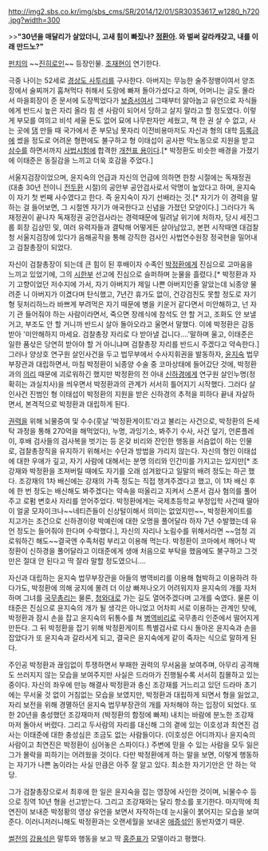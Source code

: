 http://img2.sbs.co.kr/img/sbs_cms/SR/2014/12/01/SR30353617_w1280_h720.jpg?width=300

>>'''"30년을 매달리가 살았더니, 고새 힘이 빠짔나? [[박정환(펀치)|정환]]아. 와 벌써 갈라캐갖고, 내를 이래 만드노?"'''


[[펀치(드라마)|펀치]]의 ~~[[진히로인]]~~ 등장인물. [[조재현]]이 연기한다.

극중 나이는 52세로 [[경상도 사투리]]를 구사한다. 아버지는 무능한 술주정뱅이여서 양조장에서 술찌꺼기 훔쳐먹다 취해서 도랑에 빠져 돌아가셨다고 하며, 어머니는 글도 몰라서 마을회장이 준 문서에 도장찍었다가 [[보증]]서여서 그때부터 앓아눕고 유언으로 자식들에게 반드시 높은 자리 올라 힘 센 사람이 되어서 당하고 살지 말라고 할 정도였다. 이렇게 부모를 여의고 비석 세울 돈도 없어 묘에 나무판자만 세웠고, 책 한 권 살 수 없고, 사는 곳에 [[댐]] 만들 때 국가에서 준 부모님 묫자리 이전비용마저도 자신과 형의 대학 [[등록금]]에 썼을 정도로 어려운 형편에도 불구하고 형 이태섭이 공사판 막노동으로 지원을 받고 [[삼수]]를 하면서까지 [[사법시험]]에 합격한 [[개천에서 용난다|개천표 용]]이다.[* 박정환도 비슷한 배경을 가졌기에 이태준은 동질감을 느끼고 더욱 호감을 주었다.]

서울지검장이었으며, 윤지숙의 언급과 자신의 언급에 의하면 한창 시절에는 독재정권(대충 30년 전이니 [[전두환]] 시절)의 공안부 공안검사로서 악명이 높았다고 하며, 윤지숙이 자기 첫 번째 사수였다고 한다. 즉 윤지숙이 자기 선배라는 것.[* 자기가 이 경력을 말하는 걸 들어보면, 그 시절엔 자기가 애국한다고 신념을 가졌던 모양이다.] 그러다가 독재정권이 끝나자 독재정권 공안검사라는 경력때문에 밀려날 위기에 처하자, 당시 세진그룹 회장 김상민 및, 여러 유력자들과 결탁해 어떻게든 살아남았고, 본편 시작때엔 대검찰청 서울지검장에 있다가 음해공작을 통해 강직한 검사인 사법연수원장 정국현을 밀어내고 검찰총장이 되었다.

자신이 검찰총장이 되는데 큰 힘이 된 후배이자 수족인 [[박정환(펀치)|박정환]]에게 진심으로 고마움을 느끼고 있었기에, 그의 [[시한부]] 선고에 진심으로 슬퍼하며 눈물을 흘렸다.[* 박정환과 자기 고향이었던 저수지에 가서, 자기 아버지가 제일 나쁜 아버지인줄 알았는데 뇌종양 물려준 니 아버지가 이겼다며 탄식했고, 7년간 휴가도 없이, 건강검진도 못할 정도로 자기 형 뒷처리하느라 바쁘게 부려먹은 자기 때문에 병을 키운거 같다면서 미안해하고, 넌 자기 관 들어줘야 하는 사람이라면서, 죽으면 장례식에 참석도 안 할 거고, 조화도 안 보낼거고, 부조도 안 할 거니까 반드시 살아 돌아오라고 울면서 말했다. 이에 박정환은 감동받아 '미안해하지 마세요. 검찰총장 자리로 다 받아낼 겁니다….'말하며 울고, 이태준은 일한 품삯은 당연히 받아야 할 거 아니냐며 검찰총장 자리를 반드시 주겠다고 약속한다.] 그러나 양상호 연구원 살인사건을 두고 법무부에서 수사지휘권을 발동하자, [[윤지숙]] 법무부장관과 대립하면서, 마침 박정환이 뇌종양 수술 중 코마상태에 들어갔단 것에, 박정환과의 [[의리]] 때문에 괴로워하긴 했지만 박정환의 전 아내 [[신하경]]에게 연구원 살인누명(정확히는 과실치사)을 씌우면서 박정환과의 관계가 서서히 틀어지기 시작했다. 그러다 살인사건 진범인 형 이태섭이 박정환의 지원을 받은 신하경의 추적을 피하다 끝내 자살하면서, 본격적으로 박정환과 대립하게 된다.

[[권력]]을 위해 뇌물증여 및 수수(훗날 '박정환게이트'라고 불리는 사건으로, 박정환의 돈세탁 과정을 통해 270억을 해먹었다), 누명, 과잉기소, 봐주기 수사, 사건 덮기, 언론플레이, 후배 검사들의 검사복을 벗기는 등 온갖 비리와 잔인한 행동을 서슴없이 하는 인물로, 검찰총장직을 유지하기 위해서는 수단과 방법을 가리지 않는다. 자신의 형인 이태섭에 대한 우애가 깊고, 자기 사람에 대해서는 분명 의리와 인간미를 가지고는 있지만[* 조강재와 박정환을 조져버릴 때에도 자기를 오래 섬겨왔다고 일말의 배려 정도는 하곤 했다. 조강재의 1차 배신에는 강재의 가족 정도는 직접 챙겨주겠다고 했고, 이 1차 배신 후에 한 번 정도는 배신해도 봐주겠다는 약속을 떠올리고 지켜서 스폰서 검사 혐의를 풀어주고 로펌 변호사 자리를 얻어주었다. 박정환에게는 국제초등학교 부정입학 사건때 딸아이 얼굴 모자이크나~~네티즌들이 신상털이해서 의미는 없었지만~~, 박정환게이트를 지고가는 조건으로 신하경이랑 박예린에 대한 오명을 풀어달라 하자 7년 수발했는데 유언 정도는 들어줘야 한다며 수락했다.], 자신의 자리나 노림수를 위해서라면 ~~엄청 괴로워하긴 해도~~결국엔 수족처럼 부리고 이용해 먹는다. 박정환이 코마에서 깨어나 박정환이 신하경을 풀어달라고 이태준에게 생애 처음으로 부탁을 했음에도 불구하고 그것만은 절대 안 된다고 딱 잘라 말할 정도였으니….

자신과 대립하는 윤지숙 법무부장관을 아들의 병역비리를 이용해 협박하고 이용하려 하다가도, 박정환에 의해 궁지에 몰려 더 이상 빠져나오기 어려워지자 윤지숙의 개를 자처하며 그녀를 [[국무총리]]는 물론, [[청와대]]로 가는 길도 열어주겠다며 고개를 숙였다. 물론 이태준은 진심으로 윤지숙의 개가 될 생각은 아니었고 어차피 서로 이용하는 관계인 탓에, 박정환과 잠시 손을 잡고 윤지숙의 뒤통수를 쳐 [[병역비리]]로 국무총리 인준에서 떨어지게 만든다. 그 뒤 박정환을 잡기 위해 박정환게이트 특별검사로 다시 돌아온 윤지숙과 손을 잡았다가 또 윤지숙과 갈라서게 되고, 결국은 윤지숙에게 같이 죽자는 식으로 말하게 된다.

주인공 박정환과 끊임없이 투쟁하면서 부패한 권력의 무서움을 보여주며, 아무리 공격해도 쓰러지지 않는 모습을 보여주지만 사실은 드라마가 진행될수록 서서히 침몰하고 있는 중이다. 자신의 좌우에 만능 해결사 박정환과 충신 조강재를 거느리고 있던 드라마 초기에는 무서울 것 없이 거침없는 모습을 보였지만, 박정환과 대립하게 되면서 형을 잃었고, 자리 보전을 위해 경멸하던 윤지숙 법무부장관의 개를 자처해야 하는 입장이 되었다. 또한 20년을 충성했던 조강재마저 (박정환의 함정에 빠져) 내치는 바람에 분노한 조강재마저 돌아서 버렸다. 그리고 두사람의 자리를 대신해 그의 곁에 있는 이호성과 최연진 검사는 이태준에 대한 충성심은 조금도 없는 사람들이다. (이호성은 어디까지나 윤지숙의 사람이고 최연진은 박정환이 심어놓은 스파이다.) 주변에 믿을 수 있는 사람을 모두 잃은 그가 몰락을 피하기는 어려웠을 것이다. 다만 박정환에게 하는 말을 보면, 이렇게 행동하는 자기가 나쁜 놈이라는 사실 만큼은 아주 잘 알고 있다. 최소한 자기기만은 안 하는 악당.

그가 검찰총장으로서 최후에 한 일은 윤지숙을 잡는 영장에 사인한 것이며, 뇌물수수 등으로 징역 10년 형을 선고받는다. 그리고 조강재와는 달리 항소를 포기한다. 마지막에 최연진이 보내준 박정황의 영상 유언을 보면서 자작하는데 눈시울이 붉어지는 모습을 보여준다. 이러니저러니해도 박정환과는 오랜세월을 보내온 [[애증]]섞인 동반자였기 때문.

[[썰전]]의 [[강용석]]은 말투와 행동을 보고 딱 [[홍준표]]가 모델이라고 평했다.
